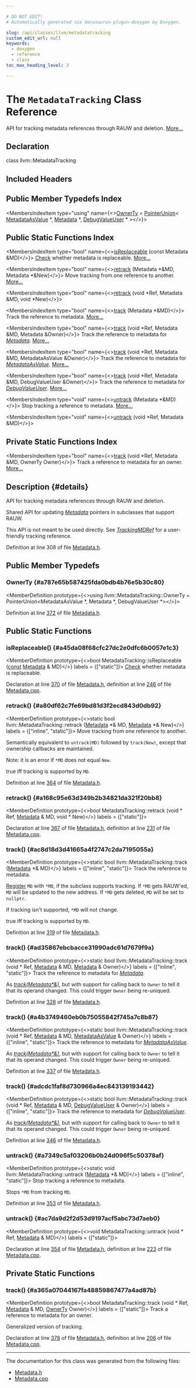 ```yaml
---

# DO NOT EDIT!
# Automatically generated via docusaurus-plugin-doxygen by Doxygen.

slug: /api/classes/llvm/metadatatracking
custom_edit_url: null
keywords:
  - doxygen
  - reference
  - class
toc_max_heading_level: 3

---
```





# The `MetadataTracking` Class Reference

<DoxygenPage pluginConfig={pluginConfig}>

API for tracking metadata references through RAUW and deletion. <a href="#details">More...</a>

## Declaration

<CodeBlock>class llvm::MetadataTracking</CodeBlock>

## Included Headers

<IncludesList>
<IncludesListItem
  filePath="llvm/IR/Metadata.h"
  permalink="/docs/api/files/include/include/llvm/include/llvm/ir/metadata-h"
  isLocal="true" />
</IncludesList>

## Public Member Typedefs Index

<MembersIndex>

<MembersIndexItem
  type="using"
  name={<><a href="#a787e65b587425fda0bdb4b76e5b30c80">OwnerTy</a> = <a href="/docs/api/classes/llvm/pointerunion">PointerUnion</a>&lt; <a href="/docs/api/classes/llvm/metadataasvalue">MetadataAsValue</a> &#42;, <a href="/docs/api/classes/llvm/metadata">Metadata</a> &#42;, <a href="/docs/api/classes/llvm/debugvalueuser">DebugValueUser</a> &#42; &gt;</>}>
</MembersIndexItem>

</MembersIndex>

## Public Static Functions Index

<MembersIndex>

<MembersIndexItem
  type="bool"
  name={<><a href="#a45da08f68cfc27dc2e0dfc6b0057e1c3">isReplaceable</a> (const Metadata &amp;MD)</>}>
<a href="/docs/api/namespaces/llvm/check">Check</a> whether metadata is replaceable. <a href="#a45da08f68cfc27dc2e0dfc6b0057e1c3">More...</a>
</MembersIndexItem>

<MembersIndexItem
  type="bool"
  name={<><a href="#a80df62c7fe69bd81d3f2ecd843d0db92">retrack</a> (Metadata &#42;&amp;MD, Metadata &#42;&amp;New)</>}>
Move tracking from one reference to another. <a href="#a80df62c7fe69bd81d3f2ecd843d0db92">More...</a>
</MembersIndexItem>

<MembersIndexItem
  type="bool"
  name={<><a href="#a168c95e63d349b2b34821da321f20bb8">retrack</a> (void &#42;Ref, Metadata &amp;MD, void &#42;New)</>}>
</MembersIndexItem>

<MembersIndexItem
  type="bool"
  name={<><a href="#ac8d18d3d41665a4f2747c2da7195055a">track</a> (Metadata &#42;&amp;MD)</>}>
Track the reference to metadata. <a href="#ac8d18d3d41665a4f2747c2da7195055a">More...</a>
</MembersIndexItem>

<MembersIndexItem
  type="bool"
  name={<><a href="#ad35867ebcbacce31990adc61d7679f9a">track</a> (void &#42;Ref, Metadata &amp;MD, Metadata &amp;Owner)</>}>
Track the reference to metadata for <em><a href="/docs/api/classes/llvm/metadata">Metadata</a></em>. <a href="#ad35867ebcbacce31990adc61d7679f9a">More...</a>
</MembersIndexItem>

<MembersIndexItem
  type="bool"
  name={<><a href="#a4b3749460eb0b75055842f745a7c8b87">track</a> (void &#42;Ref, Metadata &amp;MD, MetadataAsValue &amp;Owner)</>}>
Track the reference to metadata for <em><a href="/docs/api/classes/llvm/metadataasvalue">MetadataAsValue</a></em>. <a href="#a4b3749460eb0b75055842f745a7c8b87">More...</a>
</MembersIndexItem>

<MembersIndexItem
  type="bool"
  name={<><a href="#adcdc1faf8d730966a4ec843139193442">track</a> (void &#42;Ref, Metadata &amp;MD, DebugValueUser &amp;Owner)</>}>
Track the reference to metadata for <em><a href="/docs/api/classes/llvm/debugvalueuser">DebugValueUser</a></em>. <a href="#adcdc1faf8d730966a4ec843139193442">More...</a>
</MembersIndexItem>

<MembersIndexItem
  type="void"
  name={<><a href="#a7349c5af03206b0b24d096f5c50378af">untrack</a> (Metadata &#42;&amp;MD)</>}>
Stop tracking a reference to metadata. <a href="#a7349c5af03206b0b24d096f5c50378af">More...</a>
</MembersIndexItem>

<MembersIndexItem
  type="void"
  name={<><a href="#ac7da9d2f2d53d9197acf5abc73d7aeb0">untrack</a> (void &#42;Ref, Metadata &amp;MD)</>}>
</MembersIndexItem>

</MembersIndex>

## Private Static Functions Index

<MembersIndex>

<MembersIndexItem
  type="bool"
  name={<><a href="#a365a07044167fa48859867477a4ad87b">track</a> (void &#42;Ref, Metadata &amp;MD, OwnerTy Owner)</>}>
Track a reference to metadata for an owner. <a href="#a365a07044167fa48859867477a4ad87b">More...</a>
</MembersIndexItem>

</MembersIndex>

## Description {#details}

API for tracking metadata references through RAUW and deletion.

Shared API for updating <em><a href="/docs/api/classes/llvm/metadata">Metadata</a></em> pointers in subclasses that support RAUW.

This API is not meant to be used directly. See <em><a href="/docs/api/classes/llvm/trackingmdref">TrackingMDRef</a></em> for a user-friendly tracking reference.

Definition at line 308 of file <a href="/docs/api/files/include/include/llvm/include/llvm/ir/metadata-h">Metadata.h</a>.

<SectionDefinition>

## Public Member Typedefs

### OwnerTy {#a787e65b587425fda0bdb4b76e5b30c80}

<MemberDefinition
  prototype={<>using llvm::MetadataTracking::OwnerTy =  PointerUnion&lt;MetadataAsValue &#42;, Metadata &#42;, DebugValueUser &#42;&gt;</>}>

Definition at line <a href="/docs/api/files/include/include/llvm/include/llvm/ir/metadata-h/#l00372">372</a> of file <a href="/docs/api/files/include/include/llvm/include/llvm/ir/metadata-h">Metadata.h</a>.
</MemberDefinition>

</SectionDefinition>

<SectionDefinition>

## Public Static Functions

### isReplaceable() {#a45da08f68cfc27dc2e0dfc6b0057e1c3}

<MemberDefinition
  prototype={<>bool MetadataTracking::isReplaceable (<a href="/docs/api/files/lib/lib/target/lib/target/aarch64/aarch64promoteconstant-cpp/#a90f8350fecae261c25be85d38b451bff">const</a> <a href="/docs/api/classes/llvm/metadata">Metadata</a> &amp; MD)</>}
  labels = {["static"]}>
<a href="/docs/api/namespaces/llvm/check">Check</a> whether metadata is replaceable.

Declaration at line <a href="/docs/api/files/include/include/llvm/include/llvm/ir/metadata-h/#l00370">370</a> of file <a href="/docs/api/files/include/include/llvm/include/llvm/ir/metadata-h">Metadata.h</a>, definition at line <a href="/docs/api/files/lib/lib/ir/metadata-cpp/#l00246">246</a> of file <a href="/docs/api/files/lib/lib/ir/metadata-cpp">Metadata.cpp</a>.
</MemberDefinition>

### retrack() {#a80df62c7fe69bd81d3f2ecd843d0db92}

<MemberDefinition
  prototype={<>static bool llvm::MetadataTracking::retrack (<a href="/docs/api/classes/llvm/metadata">Metadata</a> &#42;&amp; MD, <a href="/docs/api/classes/llvm/metadata">Metadata</a> &#42;&amp; New)</>}
  labels = {["inline", "static"]}>
Move tracking from one reference to another.

Semantically equivalent to <code>untrack(MD)</code> followed by <code>track(New)</code>, except that ownership callbacks are maintained.

Note: it is an error if <code>&#42;MD</code> does not equal <code>New</code>.


<SectionUser title="Returns">
true iff tracking is supported by <code>MD</code>.
</SectionUser>

Definition at line <a href="/docs/api/files/include/include/llvm/include/llvm/ir/metadata-h/#l00364">364</a> of file <a href="/docs/api/files/include/include/llvm/include/llvm/ir/metadata-h">Metadata.h</a>.
</MemberDefinition>

### retrack() {#a168c95e63d349b2b34821da321f20bb8}

<MemberDefinition
  prototype={<>bool MetadataTracking::retrack (void &#42; Ref, <a href="/docs/api/classes/llvm/metadata">Metadata</a> &amp; MD, void &#42; New)</>}
  labels = {["static"]}>

Declaration at line <a href="/docs/api/files/include/include/llvm/include/llvm/ir/metadata-h/#l00367">367</a> of file <a href="/docs/api/files/include/include/llvm/include/llvm/ir/metadata-h">Metadata.h</a>, definition at line <a href="/docs/api/files/lib/lib/ir/metadata-cpp/#l00231">231</a> of file <a href="/docs/api/files/lib/lib/ir/metadata-cpp">Metadata.cpp</a>.
</MemberDefinition>

### track() {#ac8d18d3d41665a4f2747c2da7195055a}

<MemberDefinition
  prototype={<>static bool llvm::MetadataTracking::track (<a href="/docs/api/classes/llvm/metadata">Metadata</a> &#42;&amp; MD)</>}
  labels = {["inline", "static"]}>
Track the reference to metadata.

<a href="/docs/api/classes/llvm/register">Register</a> <code>MD</code> with <code>&#42;MD</code>, if the subclass supports tracking. If <code>&#42;MD</code> gets RAUW&#39;ed, <code>MD</code> will be updated to the new address. If <code>&#42;MD</code> gets deleted, <code>MD</code> will be set to <code>nullptr</code>.

If tracking isn&#39;t supported, <code>&#42;MD</code> will not change.


<SectionUser title="Returns">
true iff tracking is supported by <code>MD</code>.
</SectionUser>

Definition at line <a href="/docs/api/files/include/include/llvm/include/llvm/ir/metadata-h/#l00319">319</a> of file <a href="/docs/api/files/include/include/llvm/include/llvm/ir/metadata-h">Metadata.h</a>.
</MemberDefinition>

### track() {#ad35867ebcbacce31990adc61d7679f9a}

<MemberDefinition
  prototype={<>static bool llvm::MetadataTracking::track (void &#42; Ref, <a href="/docs/api/classes/llvm/metadata">Metadata</a> &amp; MD, <a href="/docs/api/classes/llvm/metadata">Metadata</a> &amp; Owner)</>}
  labels = {["inline", "static"]}>
Track the reference to metadata for <em><a href="/docs/api/classes/llvm/metadata">Metadata</a></em>.

As <em><a href="#ac8d18d3d41665a4f2747c2da7195055a">track(Metadata&#42;&amp;)</a></em>, but with support for calling back to <code>Owner</code> to tell it that its operand changed. This could trigger <code>Owner</code> being re-uniqued.

Definition at line <a href="/docs/api/files/include/include/llvm/include/llvm/ir/metadata-h/#l00328">328</a> of file <a href="/docs/api/files/include/include/llvm/include/llvm/ir/metadata-h">Metadata.h</a>.
</MemberDefinition>

### track() {#a4b3749460eb0b75055842f745a7c8b87}

<MemberDefinition
  prototype={<>static bool llvm::MetadataTracking::track (void &#42; Ref, <a href="/docs/api/classes/llvm/metadata">Metadata</a> &amp; MD, <a href="/docs/api/classes/llvm/metadataasvalue">MetadataAsValue</a> &amp; Owner)</>}
  labels = {["inline", "static"]}>
Track the reference to metadata for <em><a href="/docs/api/classes/llvm/metadataasvalue">MetadataAsValue</a></em>.

As <em><a href="#ac8d18d3d41665a4f2747c2da7195055a">track(Metadata&#42;&amp;)</a></em>, but with support for calling back to <code>Owner</code> to tell it that its operand changed. This could trigger <code>Owner</code> being re-uniqued.

Definition at line <a href="/docs/api/files/include/include/llvm/include/llvm/ir/metadata-h/#l00337">337</a> of file <a href="/docs/api/files/include/include/llvm/include/llvm/ir/metadata-h">Metadata.h</a>.
</MemberDefinition>

### track() {#adcdc1faf8d730966a4ec843139193442}

<MemberDefinition
  prototype={<>static bool llvm::MetadataTracking::track (void &#42; Ref, <a href="/docs/api/classes/llvm/metadata">Metadata</a> &amp; MD, <a href="/docs/api/classes/llvm/debugvalueuser">DebugValueUser</a> &amp; Owner)</>}
  labels = {["inline", "static"]}>
Track the reference to metadata for <em><a href="/docs/api/classes/llvm/debugvalueuser">DebugValueUser</a></em>.

As <em><a href="#ac8d18d3d41665a4f2747c2da7195055a">track(Metadata&#42;&amp;)</a></em>, but with support for calling back to <code>Owner</code> to tell it that its operand changed. This could trigger <code>Owner</code> being re-uniqued.

Definition at line <a href="/docs/api/files/include/include/llvm/include/llvm/ir/metadata-h/#l00346">346</a> of file <a href="/docs/api/files/include/include/llvm/include/llvm/ir/metadata-h">Metadata.h</a>.
</MemberDefinition>

### untrack() {#a7349c5af03206b0b24d096f5c50378af}

<MemberDefinition
  prototype={<>static void llvm::MetadataTracking::untrack (<a href="/docs/api/classes/llvm/metadata">Metadata</a> &#42;&amp; MD)</>}
  labels = {["inline", "static"]}>
Stop tracking a reference to metadata.

Stops <code>&#42;MD</code> from tracking <code>MD</code>.

Definition at line <a href="/docs/api/files/include/include/llvm/include/llvm/ir/metadata-h/#l00353">353</a> of file <a href="/docs/api/files/include/include/llvm/include/llvm/ir/metadata-h">Metadata.h</a>.
</MemberDefinition>

### untrack() {#ac7da9d2f2d53d9197acf5abc73d7aeb0}

<MemberDefinition
  prototype={<>void MetadataTracking::untrack (void &#42; Ref, <a href="/docs/api/classes/llvm/metadata">Metadata</a> &amp; MD)</>}
  labels = {["static"]}>

Declaration at line <a href="/docs/api/files/include/include/llvm/include/llvm/ir/metadata-h/#l00354">354</a> of file <a href="/docs/api/files/include/include/llvm/include/llvm/ir/metadata-h">Metadata.h</a>, definition at line <a href="/docs/api/files/lib/lib/ir/metadata-cpp/#l00223">223</a> of file <a href="/docs/api/files/lib/lib/ir/metadata-cpp">Metadata.cpp</a>.
</MemberDefinition>

</SectionDefinition>

<SectionDefinition>

## Private Static Functions

### track() {#a365a07044167fa48859867477a4ad87b}

<MemberDefinition
  prototype={<>bool MetadataTracking::track (void &#42; Ref, <a href="/docs/api/classes/llvm/metadata">Metadata</a> &amp; MD, <a href="#a787e65b587425fda0bdb4b76e5b30c80">OwnerTy</a> Owner)</>}
  labels = {["static"]}>
Track a reference to metadata for an owner.

Generalized version of tracking.

Declaration at line <a href="/docs/api/files/include/include/llvm/include/llvm/ir/metadata-h/#l00378">378</a> of file <a href="/docs/api/files/include/include/llvm/include/llvm/ir/metadata-h">Metadata.h</a>, definition at line <a href="/docs/api/files/lib/lib/ir/metadata-cpp/#l00206">206</a> of file <a href="/docs/api/files/lib/lib/ir/metadata-cpp">Metadata.cpp</a>.
</MemberDefinition>

</SectionDefinition>

<hr/>

The documentation for this class was generated from the following files:

<ul>
<li><a href="/docs/api/files/include/include/llvm/include/llvm/ir/metadata-h">Metadata.h</a></li>
<li><a href="/docs/api/files/lib/lib/ir/metadata-cpp">Metadata.cpp</a></li>
</ul>

</DoxygenPage>
